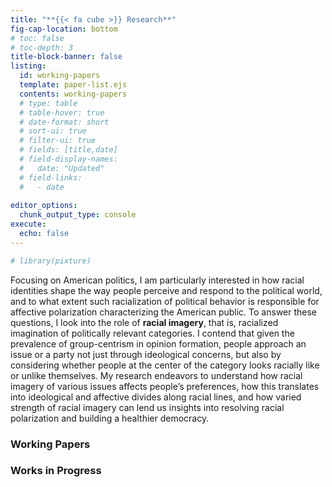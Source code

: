 ```yaml
---
title: "**{{< fa cube >}} Research**"
fig-cap-location: bottom
# toc: false
# toc-depth: 3
title-block-banner: false
listing: 
  id: working-papers
  template: paper-list.ejs
  contents: working-papers
  # type: table
  # table-hover: true
  # date-format: short
  # sort-ui: true
  # filter-ui: true
  # fields: [title,date]
  # field-display-names: 
  #   date: "Updated"
  # field-links: 
  #   - date
  
editor_options: 
  chunk_output_type: console
execute: 
  echo: false
---
```


```r
# library(pixture)
```

<!-- ## Research Interest -->

Focusing on American politics, I am particularly interested in how racial identities shape the way people perceive and respond to the political world, and to what extent such racialization of political behavior is responsible for affective polarization characterizing the American public. To answer these questions, I look into the role of **racial imagery**, that is, racialized imagination of politically relevant categories. I contend that given the prevalence of group-centrism in opinion formation, people approach an issue or a party not just through ideological concerns, but also by considering whether people at the center of the category looks racially like or unlike themselves. My research endeavors to understand how racial imagery of various issues affects people's preferences, how this translates into ideological and affective divides along racial lines, and how varied strength of racial imagery can lend us insights into resolving racial polarization and building a healthier democracy.

<!-- An adherent to [Open Science](https://en.wikipedia.org/wiki/Open_science) principles, I endeavor to make every stage of my research, from data collection to statistical analyses to even manuscript writing, as transparent and accessible as possible. For every finished project listed under this Research page, I provide a link button that directs to the corresponding **GitHub** repository, where codes and data necessary to replicate the results are stored and tracked. To optimize your reading experiences on screen, both **PDF** and **HTML** versions will be available for most projects. -->


### Working Papers

::: {#working-papers}
:::

### Works in Progress
